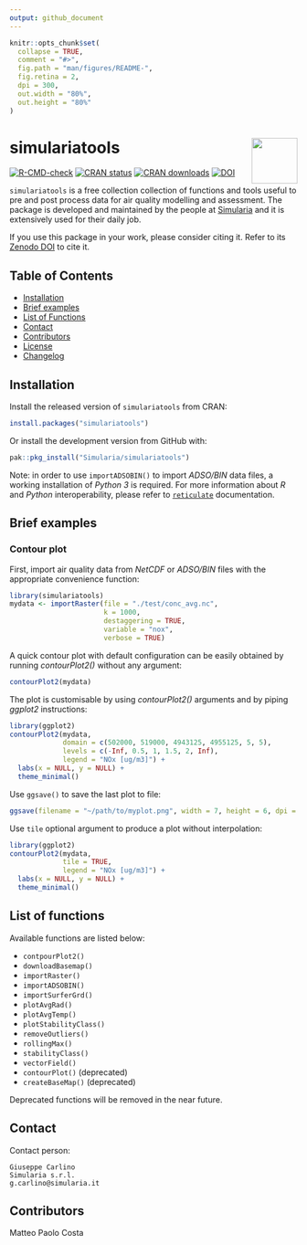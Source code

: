 ```yaml
---
output: github_document
---
```


<!-- README.md is generated from README.Rmd. Please edit that file -->

```r
knitr::opts_chunk$set(
  collapse = TRUE,
  comment = "#>",
  fig.path = "man/figures/README-",
  fig.retina = 2,
  dpi = 300,
  out.width = "80%",
  out.height = "80%"
)
```

# simulariatools <a href="https://www.simularia.it/simulariatools/"><img src="man/figures/logo.png" align="right" height="80" /></a>

<!-- badges: start -->
[![R-CMD-check](https://github.com/Simularia/simulariatools/actions/workflows/R-CMD-check.yaml/badge.svg)](https://github.com/Simularia/simulariatools/actions/workflows/R-CMD-check.yaml)
[![CRAN status](https://www.r-pkg.org/badges/version/simulariatools)](https://CRAN.R-project.org/package=simulariatools)
[![CRAN downloads](https://cranlogs.r-pkg.org/badges/grand-total/simulariatools?color=brightgreen)](https://cran.r-project.org/web/packages/simulariatools/index.html)
[![DOI](https://zenodo.org/badge/DOI/10.5281/zenodo.165117.svg)](https://doi.org/10.5281/zenodo.596741)
<!-- badges: end -->

`simulariatools` is a free collection collection of functions and tools useful to pre and post
process data for air quality modelling and assessment.
The package is developed and maintained by the people at [Simularia](https://www.simularia.it)
and it is extensively used for their daily job.

If you use this package in your work, please consider citing it.
Refer to its [Zenodo DOI](https://doi.org/10.5281/zenodo.596741) to cite it.

## Table of Contents

- [Installation](#installation)
- [Brief examples](#brief_examples)
- [List of Functions](#list_of_functions)
- [Contact](#contact)
- [Contributors](#contributors)
- [License](https://github.com/Simularia/simulariatools/blob/master/LICENSE.md)
- [Changelog](https://github.com/Simularia/simulariatools/blob/master/NEWS.md)

## Installation

Install the released version of `simulariatools` from CRAN:
```r
install.packages("simulariatools")
```

Or install the development version from GitHub with:
```r
pak::pkg_install("Simularia/simulariatools")
```

Note: in order to use `importADSOBIN()` to import *ADSO/BIN* data files, 
a working installation of *Python 3* is required.
For more information about *R* and *Python* interoperability, please refer to [`reticulate`](https://rstudio.github.io/reticulate/) documentation.

## Brief examples

### Contour plot

First, import air quality data from *NetCDF* or *ADSO/BIN* files with the appropriate 
convenience function:
```r
library(simulariatools)
mydata <- importRaster(file = "./test/conc_avg.nc",
                       k = 1000,
                       destaggering = TRUE,
                       variable = "nox",
                       verbose = TRUE)
```

A quick contour plot with default configuration can be easily obtained 
by running *contourPlot2()* without any argument:
```r
contourPlot2(mydata)
```

The plot is customisable by using *contourPlot2()* arguments and by piping *ggplot2* instructions:
```r
library(ggplot2)
contourPlot2(mydata, 
             domain = c(502000, 519000, 4943125, 4955125, 5, 5),
             levels = c(-Inf, 0.5, 1, 1.5, 2, Inf),
             legend = "NOx [ug/m3]") + 
  labs(x = NULL, y = NULL) +
  theme_minimal()
```

Use `ggsave()` to save the last plot to file:
```r
ggsave(filename = "~/path/to/myplot.png", width = 7, height = 6, dpi = 300)
```

Use `tile` optional argument to produce a plot without interpolation:
```r
library(ggplot2)
contourPlot2(mydata, 
             tile = TRUE,
             legend = "NOx [ug/m3]") + 
  labs(x = NULL, y = NULL) +
  theme_minimal()
```


## List of functions

Available functions are listed below:

- `contpourPlot2()`
- `downloadBasemap()`
- `importRaster()`
- `importADSOBIN()`
- `importSurferGrd()`
- `plotAvgRad()`
- `plotAvgTemp()`
- `plotStabilityClass()`
- `removeOutliers()`
- `rollingMax()`
- `stabilityClass()`
- `vectorField()`
- `contourPlot()` (deprecated)
- `createBaseMap()` (deprecated)

Deprecated functions will be removed in the near future.


## Contact

Contact person:

    Giuseppe Carlino
    Simularia s.r.l.
    g.carlino@simularia.it


## Contributors

Matteo Paolo Costa

